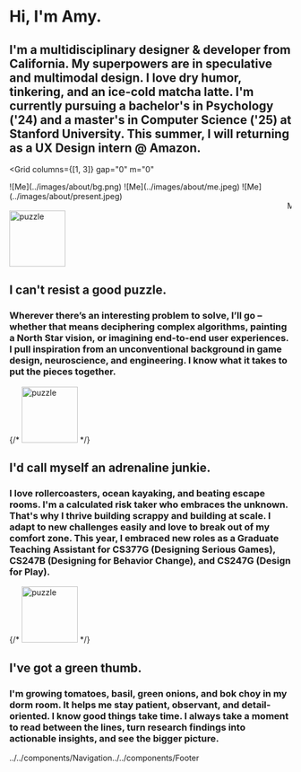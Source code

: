 
<Navigation/>

<Container p={6} py="3" bg="#BCED09">

# Hi, I'm Amy.

## I'm a multidisciplinary designer & developer from California. My superpowers are in speculative and multimodal design. I love dry humor, tinkering, and an ice-cold matcha latte. I'm currently pursuing a bachelor's in Psychology ('24) and a master's in Computer Science ('25) at Stanford University. This summer, I will returning as a UX Design intern @ Amazon. 

</Container>

<Grid
    columns={[1, 3]}
    gap="0"
    m="0"
>
<Box>
![Me](../images/about/bg.png)
</Box>

<Box>
![Me](../images/about/me.jpeg)
</Box>
<Box>
![Me](../images/about/present.jpeg)
</Box>

</Grid>

<Container bg="blue" p="3">
<marquee behavior="scroll" scrollamount="10" direction="left"><Heading as="h1" size="3" color="white">My design philosophy: "Embrace the delightful, the playful, the novel, and the fun." </Heading></marquee>
</Container>

<Container p={6} bg="muted">

<img width="100" height="100" src={puzzle} alt="puzzle" />

## I can't resist a good puzzle. 

### Wherever there’s an interesting problem to solve, I’ll go – whether that means deciphering complex algorithms, painting a North Star vision, or imagining end-to-end user experiences. I pull inspiration from an unconventional background in game design, neuroscience, and engineering. I know what it takes to put the pieces together. 

</Container>
<Container p={6} bg="#C45BAA">
{/* 
<img width="100" height="100" src={puzzle} alt="puzzle" /> */}

## I'd call myself an adrenaline junkie.

### I love rollercoasters, ocean kayaking, and beating escape rooms. I'm a calculated risk taker who embraces the unknown. That's why I thrive building scrappy and building at scale. I adapt to new challenges easily and love to break out of my comfort zone. This year, I embraced new roles as a Graduate Teaching Assistant for CS377G (Designing Serious Games), CS247B (Designing for Behavior Change), and CS247G (Design for Play).

</Container>

<Container p={6} bg="#F9CB40">

{/* <img width="100" height="100" src={puzzle} alt="puzzle" /> */}

## I've got a green thumb.

### I'm growing tomatoes, basil, green onions, and bok choy in my dorm room. It helps me stay patient, observant, and detail-oriented. I know good things take time. I always take a moment to read between the lines, turn research findings into actionable insights, and see the bigger picture. 

</Container>
<Footer />
../../components/Navigation../../components/Footer
